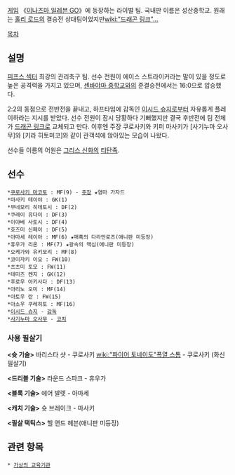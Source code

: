 {{{+1 聖堂山中学校}}}

[[게임]] 《[[이나즈마 일레븐 GO]]》에 등장하는 라이벌 팀. 국내판 이름은 성산중학교. 원래는 [[홀리 로드]]의 결승전 상대팀이었지만[[wiki:"드래곤 링크"...]]

[[목차]]

== 설명 ==
[[피프스 섹터]] 최강의 관리축구 팀. 선수 전원이 에이스 스트라이커라는 말이 있을 정도로 높은 공격력을 가지고 있으며, [[센바야마 중학교]]와의 준결승전에서는 16:0으로 압승했다.

2:2의 동점으로 전반전을 끝내고, 하프타임에 감독인 [[이시드 슈지]]로부터 자유롭게 플레이하라는 지시를 받았다. 선수 전원이 잠시 당황하다 기뻐했지만 결국 후반전에 팀 전체가 [[드래곤 링크]]로 교체되고 만다. 이후엔 주장 쿠로사키와 키퍼 마사키가 [사기누마 오사무]와 [키라 히토미코]와 같이 관객석에 앉아있는 모습이 나왔다.

선수들 이름의 어원은 [[그리스 신화]]의 [[티탄]]족. 

== 선수 ==
 *[[쿠로사키 마코토]] : MF(9) - [[주장]] ★염마 가자드 
 *마사키 테이야 : GK(1)
 *무네모리 히데토시 : DF(2)
 *쿠레이 유다이 : DF(3)
 *이야베 사토시 : DF(4)
 *호즈미 신페이 : DF(5)
 *아마세 레이아 : MF(6) ★매혹의 다라만로즈(애니판 미등장)
 *휴우가 리온 : MF(7) ★광속의 맥심(애니판 미등장)
 *오케가와 유키모리 : MF(8)
 *코이자키 이오 : FW(10)
 *츠츠미 토모 : FW(11)
 *테미즈 켄지 : GK(12)
 *후로우 아키사다 : DF(13)
 *아리노 오미 : MF(14)
 *아토우 란 : FW(15)
 *아소우 쿠레히토 : MF(16)
 *[[이시드 슈지]] - [[감독]]
 *[[사기누마 오사무]] - [[코치]]

=== 사용 필살기 ===
'''<슛 기술>'''
바리스타 샷 - 쿠로사키
[[wiki:"파이어 토네이도"폭열 스톰]] - 쿠로사키 (화신 필살기)

'''<드리블 기술>'''
라운드 스파크 - 휴우가

'''<블록 기술>'''
에어 발렛 - 아마세

'''<캐치 기술>'''
슛 브레이크 - 마사키

'''<필살 택틱스>'''
헬 앤드 헤븐(애니판 미등장)

== 관련 항목 ==
 * [[가상의 교육기관]]
